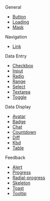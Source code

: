 
General
- [Button](./button)
- [Loading](./loading)
- [Mask](./mask)

Navigation
- [Link](./link)

Data Entry
- [Checkbox](./checkbox)
- [Input](./input)
- [Radio](./radio)
- [Range](./range)
- [Select](./select)
- [Textarea](./textarea)
- [Toggle](./toggle)

Data Display
- [Avatar](./avatar)
- [Badge](./badge)
- [Chat](./chat)
- [Countdown](./countdown)
- [Diff](./diff)
- [Kbd](./kbd)
- [Table](./table)

Feedback
- [Alert](./alert)
- [Progress](./progress)
- [Radial-progress](./radial-progress)
- [Skeleton](./skeleton)
- [Toast](./toast)
- [Tooltip](./tooltip)
